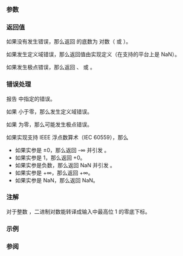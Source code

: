 {{cpp/title|log2|log2f|log2l}}
{{cpp/numeric/math/navbar}}
{{cpp/numeric/math/declarations
|family=log2
|param1=num
|constexpr_since=26
|desc=计算 {{c|num}} 的{{enwiki|Binary logarithm|底数为 {{math|2}} 对数}}。
}}

===参数===
{{par begin}}
{{par|num|浮点数或整数}}
{{par end}}

===返回值===
如果没有发生错误，那么返回 {{c|num}} 的底数为 {{math|2}} 对数（{{math|log{{su|b=2}}(num)}} 或 {{math|lb(num)}}）。

如果发生定义域错误，那么返回值由实现定义（在支持的平台上是 NaN）。

如果发生极点错误，那么返回 {{lc|HUGE_VAL|-HUGE_VAL}}、{{tt|-HUGE_VALF}} 或 {{tt|-HUGE_VALL}}。

===错误处理===
报告 {{lc|math_errhandling}} 中指定的错误。

如果 {{c|num}} 小于零，那么发生定义域错误。

如果 {{c|num}} 为零，那么可能发生极点错误。

如果实现支持 IEEE 浮点数算术（IEC 60559），那么
* 如果实参是 ±0，那么返回 -∞ 并引发 {{lc|FE_DIVBYZERO}}。
* 如果实参是 1，那么返回 +0。
* 如果实参是负数，那么返回 NaN 并引发 {{lc|FE_INVALID}}。
* 如果实参是 +∞，那么返回 +∞。
* 如果实参是 NaN，那么返回 NaN。

===注解===
对于整数 {{c|num}}，二进制对数能转译成输入中最高位 1 的零底下标。

{{cpp/numeric/math/additional integer overload note|log2}}

===示例===
{{example
|code=
#include &lt;cerrno&gt;
#include &lt;cfenv&gt;
#include &lt;cmath&gt;
#include &lt;cstring&gt;
#include &lt;iostream&gt;
// #pragma STDC FENV_ACCESS ON

int main()
{
    std::cout &lt;&lt; "log2(65536) = " &lt;&lt; std::log2(65536) &lt;&lt; '\n'
              &lt;&lt; "log2(0.125) = " &lt;&lt; std::log2(0.125) &lt;&lt; '\n'
              &lt;&lt; "log2(0x020f) = " &lt;&lt; std::log2(0x020f)
              &lt;&lt; "（已置的最高位在位置 9）\n"
              &lt;&lt; "125 以 5 为底的对数 = "
              &lt;&lt; std::log2(125)/std::log2(5) &lt;&lt; '\n';
    
    // 特殊值
    std::cout &lt;&lt; "log2(1) = " &lt;&lt; std::log2(1) &lt;&lt; '\n'
              &lt;&lt; "log2(+Inf) = " &lt;&lt; std::log2(INFINITY) &lt;&lt; '\n';
    
    // 错误处理
    errno = 0;
    std::feclearexcept(FE_ALL_EXCEPT);
    
    std::cout &lt;&lt; "log2(0) = " &lt;&lt; std::log2(0) &lt;&lt; '\n';
    
    if (errno == ERANGE)
        std::cout &lt;&lt; "    errno == ERANGE: " &lt;&lt; std::strerror(errno) &lt;&lt; '\n';
    if (std::fetestexcept(FE_DIVBYZERO))
        std::cout &lt;&lt; "    发生 FE_DIVBYZERO\n";
}
|p=true
|output=
log2(65536) = 16
log2(0.125) = -3
log2(0x020f) = 9.04166（已置的最高位在位置 9）
125 以 5 为底的对数 = 3
log2(1) = 0
log2(+Inf) = inf
log2(0) = -inf
    errno == ERANGE: Numerical result out of range
    发生 FE_DIVBYZERO
}}

===参阅===
{{dsc begin}}
{{dsc inc|cpp/numeric/math/dsc log}}
{{dsc inc|cpp/numeric/math/dsc log10}}
{{dsc inc|cpp/numeric/math/dsc log1p}}
{{dsc inc|cpp/numeric/math/dsc exp2}}
{{dsc see c|c/numeric/math/log2}}
{{dsc end}}

{{langlinks|de|en|es|fr|it|ja|pt|ru}}